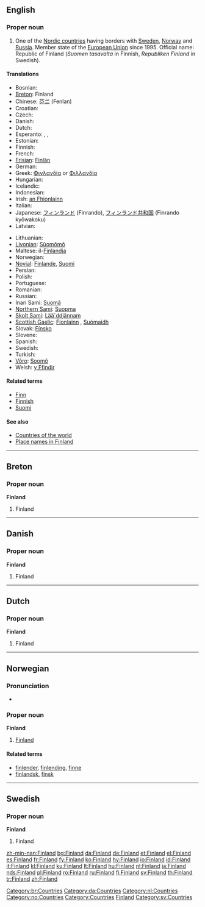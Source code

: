 ==English==

===Proper noun===
{{en-proper noun}}
{{wikipedia}}

# One of the [[Nordic countries]] having borders with [[Sweden]], [[Norway]] and [[Russia]]. Member state of the [[European Union]] since 1995. Official name: Republic of Finland (''Suomen tasavalta'' in Finnish, ''Republiken Finland'' in Swedish).

====Translations====
{{trans-top|Finland}}
* Bosnian: {{t-|bs|Finska|f}}
*[[Breton]]: Finland
*Chinese: [[芬兰]] (Fenlan)
*Croatian: {{t-|hr|Finska|f}}
* Czech: {{t|cs|Finsko}}
* Danish: {{t+|da|Finland}}
* Dutch: {{t+|nl|Finland}}
* Esperanto: {{t|eo|Finlando|xs=Esperanto}}, {{t-|eo|Finnlando|xs=Esperanto}}, {{t|eo|Suomio|xs=Esperanto}}
* Estonian: {{t+|et|Soome}}
* Finnish: {{t+|fi|Suomi}}
* French: {{t+|fr|Finlande|f}}
*[[Frisian]]: [[Finlân]]
* German: {{t+|de|Finnland}}
*Greek: [[Φινλανδία]] or [[Φιλλανδία]] {{f}}
* Hungarian: {{t+|hu|Finnország}}
* Icelandic: {{t+|is|Finnland|n}}
* Indonesian: {{t-|id|Finlandia|xs=Indonesian}}
*Irish: [[an Fhionlainn]] {{f}}
* Italian: {{t+|it|Finlandia}}
*Japanese: [[フィンランド]] (Finrando), [[フィンランド共和国]] (Finrando kyōwakoku)
* Latvian: {{t-|lv|Somija|f|xs=Latvian}}
{{trans-mid}}
* Lithuanian: {{t+|lt|Suomija|xs=Lithuanian}}
*[[Livonian]]: [[Sūomõmō]]
*Maltese: il-[[Finlandja]]
* Norwegian: {{t-|no|Finland}}
*[[Novial]]: [[Finlande]], [[Suomi]]
* Persian: {{t-|fa|فنلاند|sc=FAchar|xs=Persian}}
* Polish: {{t+|pl|Finlandia}}
* Portuguese: {{t+|pt|Finlândia}}
* Romanian: {{t|ro|Finlanda|f}}
* Russian: {{t+|ru|Финляндия|sc=Cyrl}}
*Inari Sami: [[Suomâ]]
*[[Northern Sami]]: [[Suopma]]
*[[Skolt Sami]]: [[Lääˊddjânnam]]
*[[Scottish Gaelic]]: [[Fionlainn]] {{f}}, [[Suòmaidh]] {{f}}
*Slovak: [[Fínsko]] {{n}}
* Slovene: {{t+|sl|Finska|f}}
* Spanish: {{t+|es|Finlandia}}
* Swedish: {{t+|sv|Finland}}
* Turkish: {{t+|tr|Finlandiya}}
*[[Võro]]: [[Soomõ]]
*Welsh: [[y Ffindir]] {{m}}
{{trans-bottom}}

====Related terms====
*[[Finn]]
*[[Finnish]]
*[[Suomi]]

====See also====
*[[Countries of the world]]
*[[Appendix:Place names in Finland|Place names in Finland]]

----

==Breton==

===Proper noun===
'''Finland'''

# Finland

[[Category:br:Countries]]

----

==Danish==

===Proper noun===
'''Finland'''

# Finland

[[Category:da:Countries]]

----

==Dutch==

===Proper noun===
'''Finland'''

# Finland

[[Category:nl:Countries]]

----

==Norwegian==

===Pronunciation===
*{{IPA|/fɪnlɑn/}}

===Proper noun===
'''Finland'''

# [[#English|Finland]]

====Related terms====
*[[finlender]], [[finlending]], [[finne]]
*[[finlandsk]], [[finsk]]

[[Category:no:Countries]]

----

==Swedish==

===Proper noun===
'''Finland'''

# Finland

[[Category:Countries]]
[[Category:Finland| Finland]]
[[Category:sv:Countries]]

[[zh-min-nan:Finland]]
[[bg:Finland]]
[[da:Finland]]
[[de:Finland]]
[[et:Finland]]
[[el:Finland]]
[[es:Finland]]
[[fr:Finland]]
[[fy:Finland]]
[[ko:Finland]]
[[hy:Finland]]
[[io:Finland]]
[[id:Finland]]
[[it:Finland]]
[[kl:Finland]]
[[ku:Finland]]
[[lt:Finland]]
[[hu:Finland]]
[[nl:Finland]]
[[ja:Finland]]
[[nds:Finland]]
[[pl:Finland]]
[[ro:Finland]]
[[ru:Finland]]
[[fi:Finland]]
[[sv:Finland]]
[[th:Finland]]
[[tr:Finland]]
[[zh:Finland]]